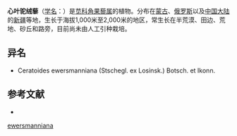 {{Speciesbox
| name = 心叶驼绒藜
| status = 
| status_system = 
| image = 
| genus = Ceratocarpus
| species = ewersmanniana
| authority = (Stschegl. ex Losinsk.) Botsch. et Ikonn.
}}

'''心叶驼绒藜'''（[[学名|学名]]：{{lang|la|''Ceratocarpus ewersmanniana''}}）是[[苋科|苋科]][[角果藜属|角果藜属]]的植物。分布在[[蒙古|蒙古]]、[[俄罗斯|俄罗斯]]以及[[中国大陆|中国大陆]]的[[新疆|新疆]]等地，生长于海拔1,000米至2,000米的地区，常生长在半荒漠、田边、荒地、砂丘和路旁，目前尚未由人工引种栽培。

== 异名 ==
* Ceratoides ewersmanniana (Stschegl. ex Losinsk.) Botsch. et Ikonn.

== 参考文献 ==
<div class="references-small">
* {{cite web| url =http://www.bioinfo.cn/db05/KmzwSpecies.php?action=view&id=3111| title =心叶驼绒藜| work =《中国高等植物数据库全库》| publisher =中国科学院微生物研究所| author =昆明植物研究所| accessdate =2009-02-23| deadurl =yes| archiveurl =https://web.archive.org/web/20160305004210/http://www.bioinfo.cn/db05/KmzwSpecies.php?action=view&id=3111| archivedate =2016-03-05}}
</div>

{{DEFAULTSORT:Ceratocarpus ewersmanniana}}
[[Category:角果藜属|ewersmanniana]]


{{Amaranthaceae-stub}}